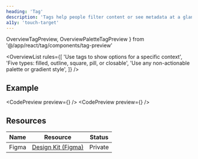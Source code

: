 ```yaml
---
heading: 'Tag'
description: 'Tags help people filter content or see metadata at a glance.'
a11y: 'touch-target'
---
```


  OverviewTagPreview,
  OverviewPaletteTagPreview
} from '@/app/react/tag/components/tag-preview'

<OverviewList rules={[
  'Use tags to show options for a specific context',
  'Five types: filled, outline, square, pill, or closable',
  'Use any non-actionable palette or gradient style',
]} />

## Example

<CodePreview preview={<OverviewTagPreview />} />
<CodePreview preview={<OverviewPaletteTagPreview />} />

## Resources

| Name     | Resource | Status                                               |
| -------- | -------- | ---------------------------------------------------- |
| Figma    | [Design Kit (Figma)](https://www.figma.com/design/ducwqOCxoxcWc3ReV3FYd8/Digital-University-Component-Library?m=auto&node-id=0-1)      |                         Private                      |